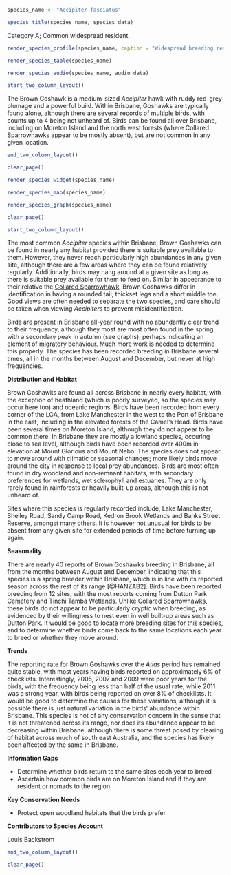 ```r
species_name <- "Accipiter fasciatus"
```

```r
species_title(species_name, species_data)
```

Category A; Common widespread resident.

```r
render_species_profile(species_name, caption = "Widespread breeding resident across varied habitats. Perhaps more common during breeding period in spring but no clear long-term trends apparent. Not of conservation concern but faces similar threats to most other raptors in the region.")
```

```r
render_species_table(species_name)
```

```r
render_species_audio(species_name, audio_data)
```

```r
start_two_column_layout()
```

The Brown Goshawk is a medium-sized _Accipiter_ hawk with ruddy red-grey plumage and a powerful build. Within Brisbane, Goshawks are typically found alone, although there are several records of multiple birds, with counts up to 4 being not unheard of. Birds can be found all over Brisbane, including on Moreton Island and the north west forests (where Collared Sparrowhawks appear to be mostly absent), but are not common in any given location.

```r
end_two_column_layout()
```

```r
clear_page()
```

```r
render_species_widget(species_name)
```

```r
render_species_map(species_name)
```

```r
render_species_graph(species_name)
```

```r
clear_page()
```

```r
start_two_column_layout()
```

The most common _Accipiter_ species within Brisbane, Brown Goshawks can be found in nearly any habitat provided there is suitable prey available to them. However, they never reach particularly high abundances in any given site, although there are a few areas where they can be found relatively regularly. Additionally, birds may hang around at a given site as long as there is suitable prey available for them to feed on. Similar in appearance to their relative the [Collared Sparrowhawk](#collared-sparrowhawk-accipiter-cirrocephalus), Brown Goshawks differ in identification in having a rounded tail, thickset legs and a short middle toe. Good views are often needed to separate the two species, and care should be taken when viewing _Accipiters_ to prevent misidentification.

Birds are present in Brisbane all-year round with no abundantly clear trend to their frequency, although they most are most often found in the spring with a secondary peak in autumn (see graphs), perhaps indicating an element of migratory behaviour. Much more work is needed to determine this properly. The species has been recorded breeding in Brisbane several times, all in the months between August and December, but never at high frequencies.

**Distribution and Habitat**

Brown Goshawks are found all across Brisbane in nearly every habitat, with the exception of heathland (which is poorly surveyed, so the species may occur here too) and oceanic regions. Birds have been recorded from every corner of the LGA, from Lake Manchester in the west to the Port of Brisbane in the east, including in the elevated forests of the Camel's Head. Birds have been several times on Moreton Island, although they do not appear to be common there. In Brisbane they are mostly a lowland species, occuring close to sea level, although birds have been recorded over 400m in elevation at Mount Glorious and Mount Nebo. The species does not appear to move around with climatic or seasonal changes; more likely birds move around the city in response to local prey abundances. Birds are most often found in dry woodland and non-remnant habitats, with secondary preferences for wetlands, wet sclerophyll and estuaries. They are only rarely found in rainforests or heavily built-up areas, although this is not unheard of.

Sites where this species is regularly recorded include, Lake Manchester, Shelley Road, Sandy Camp Road, Kedron Brook Wetlands and Banks Street Reserve, amongst many others. It is however not unusual for birds to be absent from any given site for extended periods of time before turning up again.

**Seasonality**

There are nearly 40 reports of Brown Goshawks breeding in Brisbane, all from the months between August and December, indicating that this species is a spring breeder within Brisbane, which is in line with its reported season across the rest of its range [@HANZAB2]. Birds have been reported breeding from 12 sites, with the most reports coming from Dutton Park Cemetery and Tinchi Tamba Wetlands. Unlike Collared Sparrowhawks, these birds do not appear to be particularly cryptic when breeding, as evidenced by their willingness to nest even in well built-up areas such as Dutton Park. It would be good to locate more breeding sites for this species, and to determine whether birds come back to the same locations each year to breed or whether they move around.

**Trends**

The reporting rate for Brown Goshawks over the _Atlas_ period has remained quite stable, with most years having birds reported on approximately 6% of checklists. Interestingly, 2005, 2007 and 2009 were poor years for the birds, with the frequency being less than half of the usual rate, while 2011 was a strong year, with birds being reported on over 8% of checklists. It would be good to determine the causes for these variations, although it is possible there is just natural variation in the birds' abundance within Brisbane. This species is not of any conservation concern in the sense that it is not threatened across its range, nor does its abundance appear to be decreasing within Brisbane, although there is some threat posed by clearing of habitat across much of south east Australia, and the species has likely been affected by the same in Brisbane.

**Information Gaps**

- Determine whether birds return to the same sites each year to breed
- Ascertain how common birds are on Moreton Island and if they are resident or nomads to the region

**Key Conservation Needs**

- Protect open woodland habitats that the birds prefer

**Contributors to Species Account**

Louis Backstrom

```r
end_two_column_layout()
```

```r
clear_page()
```
